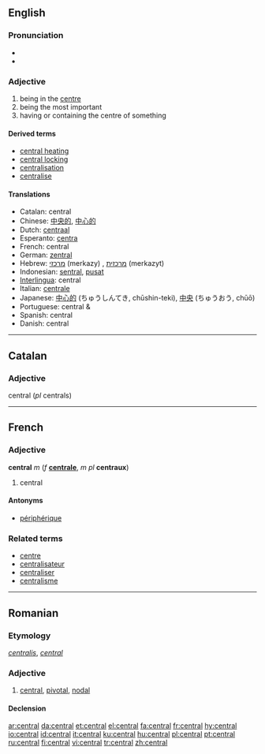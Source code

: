 ==English==

===Pronunciation===
*{{IPA|/ˈsɛntɹəl/}}
*{{audio|en-us-central.ogg|Audio (US)}}

===Adjective===
{{en-adj}}

# being in the [[centre]]
# being the most important
# having or containing the centre of something

====Derived terms====
*[[central heating]]
*[[central locking]]
*[[centralisation]]
*[[centralise]]

====Translations====
*Catalan: central
*Chinese: [[中央的]], [[中心的]]
*Dutch: [[centraal]]
*Esperanto: [[centra]]
*French: central
*German: [[zentral]]
*Hebrew: [[מרכזי]] (merkazy) {{m}}, [[מרכזית]] (merkazyt) {{f}}
*Indonesian: [[sentral]], [[pusat]]
*[[Interlingua]]: central
*Italian: [[centrale]]
*Japanese: [[中心的]] (ちゅうしんてき, chūshin-teki), [[中央]] (ちゅうおう, chūō)
*Portuguese: central {{m}} & {{f}}
*Spanish: central
*Danish: central

----

==Catalan==

===Adjective===
central (''pl'' centrals)

----

==French==

===Adjective===
'''central''' ''m'' (''f'' '''[[centrale]]''', ''m pl'' '''centraux''')

# central

====Antonyms====
*[[périphérique]]

===Related terms===
*[[centre#French|centre]]
*[[centralisateur]]
*[[centraliser]]
*[[centralisme]]

----

==Romanian==

===Etymology===
{{L.|ro}} ''[[centralis]]'', {{F.|ro}} ''[[central#French|central]]''

===Adjective===
{{ro-adj|4}}
#[[central#English|central]], [[pivotal]], [[nodal]]

====Declension====
{{ro-adj-4|central}}

[[ar:central]]
[[da:central]]
[[et:central]]
[[el:central]]
[[fa:central]]
[[fr:central]]
[[hy:central]]
[[io:central]]
[[id:central]]
[[it:central]]
[[ku:central]]
[[hu:central]]
[[pl:central]]
[[pt:central]]
[[ru:central]]
[[fi:central]]
[[vi:central]]
[[tr:central]]
[[zh:central]]